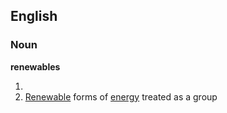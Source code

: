 ==English==

===Noun===
'''renewables'''

# {{plural of|renewable}}
# [[renewable|Renewable]] forms of [[energy]] treated as a group